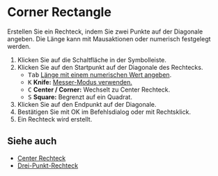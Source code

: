 
# Corner Rectangle

<Reference shortcut='' command='Corner Rectangle' button='Toolbar' />

Erstellen Sie ein Rechteck, indem Sie zwei Punkte auf der Diagonale angeben. Die Länge kann mit Mausaktionen oder numerisch festgelegt werden.

1. Klicken Sie auf die Schaltfläche <ButtonIcon type="button-corner-rectangle" /> in der Symbolleiste.
2. Klicken Sie auf den Startpunkt auf der Diagonale des Rechtecks.
   - <kbd>Tab</kbd> [Länge mit einem numerischen Wert angeben](./sketching-essentials#specify-dimensions-numerically).
   - <kbd>K</kbd> **Knife:** [Messer-Modus verwenden.](./sketching-essentials#use-knife-mode)
   - <kbd>C</kbd> **Center / Corner:** Wechselt zu Center Rechteck.
   - <kbd>S</kbd> **Square:** Begrenzt auf ein Quadrat.
3. Klicken Sie auf den Endpunkt auf der Diagonale.
4. Bestätigen Sie mit OK im Befehlsdialog oder mit Rechtsklick.
5. Ein Rechteck wird erstellt.

<VideoPlayer fileName="corner-rectangle"/>

## Siehe auch
- [Center Rechteck](./center-rectangle)
- [Drei-Punkt-Rechteck](./three-point-rectangle)

